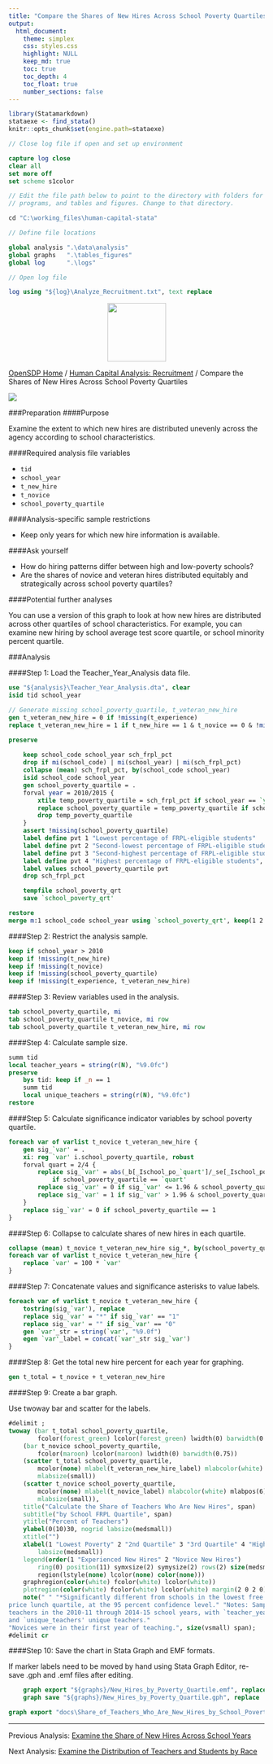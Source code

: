 ---
title: "Compare the Shares of New Hires Across School Poverty Quartiles"
output: 
  html_document:
    theme: simplex
    css: styles.css
    highlight: NULL
    keep_md: true
    toc: true
    toc_depth: 4
    toc_float: true
    number_sections: false
---


```{r, echo=FALSE, message=FALSE}
library(Statamarkdown)
stataexe <- find_stata()
knitr::opts_chunk$set(engine.path=stataexe)
```

```{stata, collectcode=TRUE, echo=FALSE, results="hide"}
// Close log file if open and set up environment

capture log close
clear all
set more off
set scheme s1color

// Edit the file path below to point to the directory with folders for data, logs,
// programs, and tables and figures. Change to that directory.

cd "C:\working_files\human-capital-stata"

// Define file locations

global analysis ".\data\analysis"
global graphs 	".\tables_figures"
global log 		".\logs"

// Open log file

log using "${log}\Analyze_Recruitment.txt", text replace

```

<div class="navbar navbar-default navbar-fixed-top" id="logo">
<div class="container">
<img src="OpenSDP-Banner_crimson.jpg" style="display: block; margin: 0 auto; height: 115px;">
</div>
</div>

[OpenSDP Home](http://opensdp.github.io) / [Human Capital Analysis: Recruitment](Human_Capital_Analysis_Recruitment.html) / Compare the Shares of New Hires Across School Poverty Quartiles

![](Share_of_Teachers_Who_Are_New_Hires_by_School_Poverty_Level.png)

###Preparation
####Purpose

Examine the extent to which new hires are distributed unevenly across the agency according to school characteristics.

####Required analysis file variables

 - `tid`
 - `school_year`
 - `t_new_hire`
 - `t_novice`
 - `school_poverty_quartile`


####Analysis-specific sample restrictions

 - Keep only years for which new hire information is available.


####Ask yourself

 - How do hiring patterns differ between high and low-poverty schools?
 - Are the shares of novice and veteran hires distributed equitably and strategically across school poverty quartiles?


####Potential further analyses

You can use a version of this graph to look at how new hires are distributed across other quartiles of school characteristics. For example, you can examine new hiring by school average test score quartile, or school minority percent quartile.


###Analysis

####Step 1: Load the Teacher_Year_Analysis data file.

```{stata, collectcode=TRUE, results="hide"}
use "${analysis}\Teacher_Year_Analysis.dta", clear
isid tid school_year
```

```{stata, collectcode=TRUE, results="hide", echo=FALSE}
// Generate missing school_poverty_quartile, t_veteran_new_hire
gen t_veteran_new_hire = 0 if !missing(t_experience)
replace t_veteran_new_hire = 1 if t_new_hire == 1 & t_novice == 0 & !missing(t_experience)

preserve
	
	keep school_code school_year sch_frpl_pct
	drop if mi(school_code) | mi(school_year) | mi(sch_frpl_pct)
	collapse (mean) sch_frpl_pct, by(school_code school_year)
	isid school_code school_year
	gen school_poverty_quartile = .
	forval year = 2010/2015 {
		xtile temp_poverty_quartile = sch_frpl_pct if school_year == `year', nq(4)
		replace school_poverty_quartile = temp_poverty_quartile if school_year == `year'
		drop temp_poverty_quartile
	}
	assert !missing(school_poverty_quartile)
	label define pvt 1 "Lowest percentage of FRPL-eligible students"
	label define pvt 2 "Second-lowest percentage of FRPL-eligible students" , add
	label define pvt 3 "Second-highest percentage of FRPL-eligible students" , add
	label define pvt 4 "Highest percentage of FRPL-eligible students", add
	label values school_poverty_quartile pvt
	drop sch_frpl_pct

	tempfile school_poverty_qrt
	save `school_poverty_qrt'

restore
merge m:1 school_code school_year using `school_poverty_qrt', keep(1 2 3) nogen	
```

####Step 2: Restrict the analysis sample.

```{stata, collectcode=TRUE, results="hide"}
keep if school_year > 2010
keep if !missing(t_new_hire)
keep if !missing(t_novice)
keep if !missing(school_poverty_quartile)
keep if !missing(t_experience, t_veteran_new_hire)	

```


####Step 3: Review variables used in the analysis.

```{stata, collectcode=TRUE, results="hide"}
tab school_poverty_quartile, mi
tab school_poverty_quartile t_novice, mi row
tab school_poverty_quartile t_veteran_new_hire, mi row
```


####Step 4: Calculate sample size.

```{stata, collectcode=TRUE, results="hide"}
summ tid
local teacher_years = string(r(N), "%9.0fc")
preserve 
	bys tid: keep if _n == 1
	summ tid
	local unique_teachers = string(r(N), "%9.0fc")
restore
```


####Step 5: Calculate significance indicator variables by school poverty quartile.

```{stata, collectcode=TRUE, results="hide"}
foreach var of varlist t_novice t_veteran_new_hire {
	gen sig_`var' = .
	xi: reg `var' i.school_poverty_quartile, robust
	forval quart = 2/4 {
		replace sig_`var' = abs(_b[_Ischool_po_`quart']/_se[_Ischool_po_`quart']) ///
			if school_poverty_quartile == `quart'
		replace sig_`var' = 0 if sig_`var' <= 1.96 & school_poverty_quartile ==`quart'
		replace sig_`var' = 1 if sig_`var' > 1.96 & school_poverty_quartile == `quart'
	}
	replace sig_`var' = 0 if school_poverty_quartile == 1
}	
```


####Step 6: Collapse to calculate shares of new hires in each quartile.

```{stata, collectcode=TRUE, results="hide"}
collapse (mean) t_novice t_veteran_new_hire sig_*, by(school_poverty_quartile)
foreach var of varlist t_novice t_veteran_new_hire {
	replace `var' = 100 * `var'
}
```


####Step 7: Concatenate values and significance asterisks to value labels.

```{stata, collectcode=TRUE, results="hide"}
foreach var of varlist t_novice t_veteran_new_hire {
	tostring(sig_`var'), replace
	replace sig_`var' = "*" if sig_`var' == "1"
	replace sig_`var' = "" if sig_`var' == "0"
	gen `var'_str = string(`var', "%9.0f")
	egen `var'_label = concat(`var'_str sig_`var')
}
```


####Step 8: Get the total new hire percent for each year for graphing.

```{stata, collectcode=TRUE, results="hide"}
gen t_total = t_novice + t_veteran_new_hire
```


####Step 9: Create a bar graph.

Use twoway bar and scatter for the labels.

```{stata, collectcode=TRUE, results="hide"}
#delimit ;
twoway (bar t_total school_poverty_quartile, 
		fcolor(forest_green) lcolor(forest_green) lwidth(0) barwidth(0.75))
	(bar t_novice school_poverty_quartile, 
		fcolor(maroon) lcolor(maroon) lwidth(0) barwidth(0.75)) 
	(scatter t_total school_poverty_quartile, 
		mcolor(none) mlabel(t_veteran_new_hire_label) mlabcolor(white) mlabpos(6)  
		mlabsize(small)) 
	(scatter t_novice school_poverty_quartile, 
		mcolor(none) mlabel(t_novice_label) mlabcolor(white) mlabpos(6)  
		mlabsize(small)), 
	title("Calculate the Share of Teachers Who Are New Hires", span) 
	subtitle("by School FRPL Quartile", span) 
	ytitle("Percent of Teachers") 
	ylabel(0(10)30, nogrid labsize(medsmall)) 
	xtitle("") 
	xlabel(1 "Lowest Poverty" 2 "2nd Quartile" 3 "3rd Quartile" 4 "Highest Poverty", 
		labsize(medsmall)) 
	legend(order(1 "Experienced New Hires" 2 "Novice New Hires")
		ring(0) position(11) symxsize(2) symysize(2) rows(2) size(medsmall) 
		region(lstyle(none) lcolor(none) color(none))) 
	graphregion(color(white) fcolor(white) lcolor(white)) 
	plotregion(color(white) fcolor(white) lcolor(white) margin(2 0 2 0))
	note(" " "*Significantly different from schools in the lowest free and reduced 
price lunch quartile, at the 95 percent confidence level." "Notes: Sample includes 
teachers in the 2010-11 through 2014-15 school years, with `teacher_years' teacher years 
and `unique_teachers' unique teachers."
"Novices were in their first year of teaching.", size(vsmall) span);
#delimit cr
```


####Step 10: Save the chart in Stata Graph and EMF formats.

If marker labels need to be moved by hand using Stata Graph Editor, re-save .gph and .emf files after editing.

```{stata, collectcode=TRUE, results="hide"}
	graph export "${graphs}/New_Hires_by_Poverty_Quartile.emf", replace 
	graph save "${graphs}/New_Hires_by_Poverty_Quartile.gph", replace 
```

```{stata, collectcode=TRUE, echo=FALSE, results="hide"}
graph export "docs\Share_of_Teachers_Who_Are_New_Hires_by_School_Poverty_Level.png", replace
```

---

Previous Analysis: [Examine the Share of New Hires Across School Years](Share_of_Teachers_Who_Are_New_Hires_by_School_Year.html)

Next Analysis: [Examine the Distribution of Teachers and Students by Race](Share_of_Teachers_and_Students_by_Race.html)
